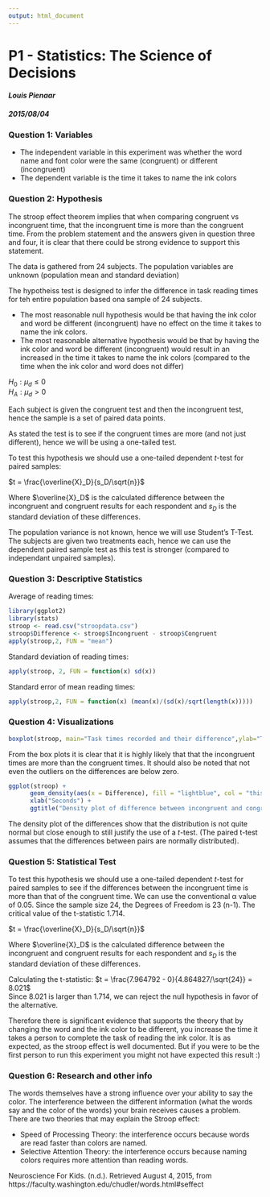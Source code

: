 ```yaml
---
output: html_document
---
```

P1 - Statistics: The Science of Decisions
========================================================
#### *Louis Pienaar*
#### *2015/08/04*


### Question 1: Variables 

* The independent variable in this experiment was whether the word name and font color were the same (congruent) or different (incongruent)
* The dependent variable is the time it takes to name the ink colors

### Question 2: Hypothesis

The stroop effect theorem implies that when comparing congruent vs incongruent time, that the incongruent time is more than the congruent time. From the problem statement and the answers given in question three and four, it is clear that there could be strong evidence to support this statement. 

The data is gathered from 24 subjects. The population variables are unknown (population mean and standard deviation)

The hypotheiss test is designed to infer the difference in task reading times for teh entire population based ona sample of 24 subjects.

* The most reasonable null hypothesis would be that having the ink color and word be different (incongruent) have no effect on the time it takes to name the ink colors. 
* The most reasonable alternative hypothesis would be that by having the ink color and word be different (incongruent) would result in an increased in the time it takes to name the ink colors (compared to the time when the ink color and word does not differ)


$H_0: \mu_d \leq 0$  
$H_A: \mu_d > 0$ 

Each subject is given the congruent test and then the incongruent test, hence the sample is a set of paired data points.

As stated the test is to see if the congruent times are more (and not just different), hence we will be using a one-tailed test.

To test this hypothesis we should use a one-tailed dependent *t*-test for paired samples:

$t = \frac{\overline{X}_D}{s_D/\sqrt{n}}$

Where $\overline{X}_D$ is the calculated difference between the incongruent and congruent results for each respondent and $s_D$ is the standard deviation of these differences.

The population variance is not known, hence we will use Student's T-Test. The subjects are given two treatments each, hence we can use the dependent paired sample test as this test is stronger (compared to independant unpaired samples).

### Question 3: Descriptive Statistics

Average of reading times:
```r
library(ggplot2)
library(stats)
stroop <- read.csv("stroopdata.csv")
stroop$Difference <- stroop$Incongruent - stroop$Congruent
apply(stroop,2, FUN = "mean")
```
Standard deviation of reading times:
```r
apply(stroop, 2, FUN = function(x) sd(x))
```
Standard error of mean reading times:
```r
apply(stroop,2, FUN = function(x) (mean(x)/(sd(x)/sqrt(length(x)))))
```


### Question 4: Visualizations

```r
boxplot(stroop, main="Task times recorded and their difference",ylab="Time in seconds")
```



From the box plots it is clear that it is highly likely that that the incongruent times are more than the congruent times. It should also be noted that not even the outliers on the differences are below zero.

```r
ggplot(stroop) + 
      geom_density(aes(x = Difference), fill = "lightblue", col = "thistle4", alpha = .8, size = 1)  +
      xlab("Seconds") +
      ggtitle("Density plot of difference between incongruent and congruent times") 
```

The density plot of the differences show that the distribution is not quite normal but close enough to still justify the use of a *t*-test. (The paired t-test assumes that the differences between pairs are normally distributed).

### Question 5: Statistical Test
To test this hypothesis we should use a one-tailed dependent *t*-test for paired samples to see if the differences between the incongruent time is more than that of the congruent time. We can use the conventional &alpha; value of $0.05$. Since the sample size $24$, the Degrees of Freedom is $23$ (n-1). The critical value of the t-statistic $1.714$. 

$t = \frac{\overline{X}_D}{s_D/\sqrt{n}}$

Where $\overline{X}_D$ is the calculated difference between the incongruent and congruent results for each respondent and $s_D$ is the standard deviation of these differences.  </br>

Calculating the t-statistic: $t = \frac{7.964792 - 0}{4.864827/\sqrt{24}} = 8.021$ </br>
Since $8.021$ is larger than $1.714$, we can reject the null hypothesis in favor of the alternative. </br>

Therefore there is significant evidence that supports the theory that by changing the word and the ink color to be different, you increase the time it takes a person to complete the task of reading the ink color. It is as expected, as the stroop effect is well documented. But if you were to be the first person to run this experiment you might not have expected this result :)

### Question 6: Research and other info

The words themselves have a strong influence over your ability to say the color. The interference between the different information (what the words say and the color of the words) your brain receives causes a problem. There are two theories that may explain the Stroop effect:

* Speed of Processing Theory: the interference occurs because words are read faster than colors are named.
* Selective Attention Theory: the interference occurs because naming colors requires more attention than reading words.


Neuroscience For Kids. (n.d.). Retrieved August 4, 2015, from https://faculty.washington.edu/chudler/words.html#seffect

